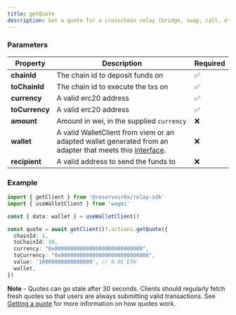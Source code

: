 ```yaml
---
title: getQuote
description: Get a quote for a crosschain relay (bridge, swap, call, etc)
---
```


### Parameters

| Property       | Description                                                                                                                                                                                                                                                                                                                                   | Required |
| -------------- | --------------------------------------------------------------------------------------------------------------------------------------------------------------------------------------------------------------------------------------------------------------------------------------------------------------------------------------------- | -------- |
| **chainId**         | The chain id to deposit funds on                                                                                                                                                                                                                                                                                                              | ✅      |
| **toChainId**       | The chain id to execute the txs on                                                                                                                                                                                                                                                                                                            | ✅      |
| **currency**        | A valid erc20 address                                                                                                                                                                                                                                                                                                                         | ✅      |
| **toCurrency**      | A valid erc20 address                                                                                                                                                                                                                                                                                                                         | ✅      |
| **amount**          | Amount in wei, in the supplied `currency`                                                                                                                                                                                                                                                                                                     | ❌      |
| **wallet**          | A valid WalletClient from viem or an adapted wallet generated from an adapter that meets this [interface](https://github.com/reservoirprotocol/relay-sdk/blob/main/packages/sdk/src/types/AdaptedWallet.ts).                                                                                                                                  | ❌      |
| **recipient**       | A valid address to send the funds to                                                                                                                                                                                                                                                                                                          | ❌      |

### Example

```typescript 
import { getClient } from '@reservoir0x/relay-sdk'
import { useWalletClient } from 'wagmi'

const { data: wallet } = useWalletClient()

const quote = await getClient()?.actions.getQuote({
  chainId: 1,
  toChainId: 10,
  currency: "0x0000000000000000000000000000",
  toCurrency: "0x0000000000000000000000000000",
  value: '10000000000000000', // 0.01 ETH
  wallet,
})
```

**Note** - Quotes can go stale after 30 seconds. Clients should regularly fetch fresh quotes so that users are always submitting valid transactions. See [Getting a quote](/how-it-works/the-reservoir-relayer#getting-a-quote) for more information on how quotes work.

